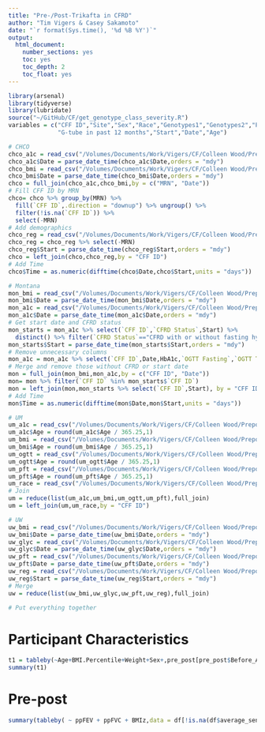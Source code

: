 ```yaml
---
title: "Pre-/Post-Trikafta in CFRD"
author: "Tim Vigers & Casey Sakamoto"
date: "`r format(Sys.time(), '%d %B %Y')`"
output:
  html_document:
    number_sections: yes
    toc: yes
    toc_depth: 2
    toc_float: yes
---
```


```r
library(arsenal)
library(tidyverse)
library(lubridate)
source("~/GitHub/CF/get_genotype_class_severity.R")
variables = c("CFF ID","Site","Sex","Race","Genotypes1","Genotypes2","Pancreatic Status",
              "G-tube in past 12 months","Start","Date","Age")
```

```r
# CHCO
chco_a1c = read_csv("/Volumes/Documents/Work/Vigers/CF/Colleen Wood/Prepost Triakfta/Data_Cleaned/chco_glycemic.csv",show_col_types = F)
chco_a1c$Date = parse_date_time(chco_a1c$Date,orders = "mdy")
chco_bmi = read_csv("/Volumes/Documents/Work/Vigers/CF/Colleen Wood/Prepost Triakfta/Data_Cleaned/chco_bmi_pft.csv",show_col_types = F)
chco_bmi$Date = parse_date_time(chco_bmi$Date,orders = "mdy")
chco = full_join(chco_a1c,chco_bmi,by = c("MRN", "Date"))
# Fill CFF ID by MRN
chco= chco %>% group_by(MRN) %>% 
  fill(`CFF ID`,.direction = "downup") %>% ungroup() %>%
  filter(!is.na(`CFF ID`)) %>%
  select(-MRN)
# Add demographics
chco_reg = read_csv("/Volumes/Documents/Work/Vigers/CF/Colleen Wood/Prepost Triakfta/Data_Cleaned/chco_registry.csv",show_col_types = F)
chco_reg = chco_reg %>% select(-MRN)
chco_reg$Start = parse_date_time(chco_reg$Start,orders = "mdy")
chco = left_join(chco,chco_reg,by = "CFF ID")
# Add Time
chco$Time = as.numeric(difftime(chco$Date,chco$Start,units = "days"))
```

```r
# Montana
mon_bmi = read_csv("/Volumes/Documents/Work/Vigers/CF/Colleen Wood/Prepost Triakfta/Data_Cleaned/montana_bmi_pft.csv",show_col_types = F)
mon_bmi$Date = parse_date_time(mon_bmi$Date,orders = "mdy")
mon_a1c = read_csv("/Volumes/Documents/Work/Vigers/CF/Colleen Wood/Prepost Triakfta/Data_Cleaned/montana_glycemic_registry.csv",show_col_types = F)
mon_a1c$Date = parse_date_time(mon_a1c$Date,orders = "mdy")
# Get start date and CFRD status
mon_starts = mon_a1c %>% select(`CFF ID`,`CFRD Status`,Start) %>% 
  distinct() %>% filter(`CFRD Status`=="CFRD with or without fasting hyperglycemia")
mon_starts$Start = parse_date_time(mon_starts$Start,orders = "mdy")
# Remove unnecessary columns
mon_a1c = mon_a1c %>% select(`CFF ID`,Date,HbA1c,`OGTT Fasting`,`OGTT Two Hour`)
# Merge and remove those without CFRD or start date
mon = full_join(mon_bmi,mon_a1c,by = c("CFF ID", "Date"))
mon= mon %>% filter(`CFF ID` %in% mon_starts$`CFF ID`)
mon = left_join(mon,mon_starts %>% select(`CFF ID`,Start), by = "CFF ID")
# Add Time
mon$Time = as.numeric(difftime(mon$Date,mon$Start,units = "days"))
```

```r
# UM
um_a1c = read_csv("/Volumes/Documents/Work/Vigers/CF/Colleen Wood/Prepost Triakfta/Data_Cleaned/um_a1cs.csv",show_col_types = F)
um_a1c$Age = round(um_a1c$Age / 365.25,1)
um_bmi = read_csv("/Volumes/Documents/Work/Vigers/CF/Colleen Wood/Prepost Triakfta/Data_Cleaned/um_bmi.csv",show_col_types = F)
um_bmi$Age = round(um_bmi$Age / 365.25,1)
um_ogtt = read_csv("/Volumes/Documents/Work/Vigers/CF/Colleen Wood/Prepost Triakfta/Data_Cleaned/um_ogtt.csv",show_col_types = F)
um_ogtt$Age = round(um_ogtt$Age / 365.25,1)
um_pft = read_csv("/Volumes/Documents/Work/Vigers/CF/Colleen Wood/Prepost Triakfta/Data_Cleaned/um_pfts.csv",show_col_types = F)
um_pft$Age = round(um_pft$Age / 365.25,1)
um_race = read_csv("/Volumes/Documents/Work/Vigers/CF/Colleen Wood/Prepost Triakfta/Data_Cleaned/um_race.csv",show_col_types = F)
# Join
um = reduce(list(um_a1c,um_bmi,um_ogtt,um_pft),full_join)
um = left_join(um,um_race,by = "CFF ID")
```

```r
# UW
uw_bmi = read_csv("/Volumes/Documents/Work/Vigers/CF/Colleen Wood/Prepost Triakfta/Data_Cleaned/uw_bmi.csv",show_col_types = F)
uw_bmi$Date = parse_date_time(uw_bmi$Date,orders = "mdy")
uw_glyc = read_csv("/Volumes/Documents/Work/Vigers/CF/Colleen Wood/Prepost Triakfta/Data_Cleaned/uw_glycemic.csv",show_col_types = F)
uw_glyc$Date = parse_date_time(uw_glyc$Date,orders = "mdy")
uw_pft = read_csv("/Volumes/Documents/Work/Vigers/CF/Colleen Wood/Prepost Triakfta/Data_Cleaned/uw_pft.csv",show_col_types = F)
uw_pft$Date = parse_date_time(uw_pft$Date,orders = "mdy")
uw_reg = read_csv("/Volumes/Documents/Work/Vigers/CF/Colleen Wood/Prepost Triakfta/Data_Cleaned/uw_registry.csv",show_col_types = F)
uw_reg$Start = parse_date_time(uw_reg$Start,orders = "mdy")
# Merge
uw = reduce(list(uw_bmi,uw_glyc,uw_pft,uw_reg),full_join)
```

```r
# Put everything together

```

# Participant Characteristics

```r
t1 = tableby(~Age+BMI.Percentile+Weight+Sex+,pre_post[pre_post$Before_After == "Before",])
summary(t1)
```

# Pre-post

```r
summary(tableby( ~ ppFEV + ppFVC + BMIz,data = df[!is.na(df$average_sensor),]))
```

